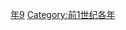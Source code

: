 {{Catnav|頁面分類|历史|歷史時代|年|前1世纪各年}}

{{catmore}}
{{Commons category|59 BC}}

[[Category:前50年代|年9]]
[[Category:前1世纪各年|Category:前1世纪各年]]